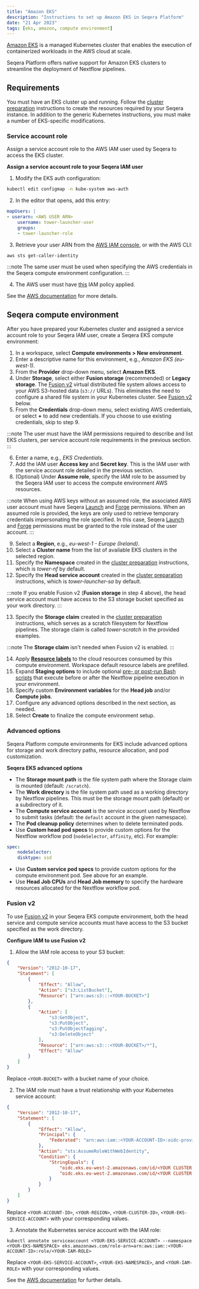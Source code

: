```yaml
---
title: "Amazon EKS"
description: "Instructions to set up Amazon EKS in Seqera Platform"
date: "21 Apr 2023"
tags: [eks, amazon, compute environment]
---
```


[Amazon EKS](https://aws.amazon.com/eks/) is a managed Kubernetes cluster that enables the execution of containerized workloads in the AWS cloud at scale.

Seqera Platform offers native support for Amazon EKS clusters to streamline the deployment of Nextflow pipelines.

## Requirements

You must have an EKS cluster up and running. Follow the [cluster preparation](../compute-envs/k8s.mdx#cluster-preparation) instructions to create the resources required by your Seqera instance. In addition to the generic Kubernetes instructions, you must make a number of EKS-specific modifications.

### Service account role

Assign a service account role to the AWS IAM user used by Seqera to access the EKS cluster.

**Assign a service account role to your Seqera IAM user**

1. Modify the EKS auth configuration:

```bash
kubectl edit configmap -n kube-system aws-auth
```

2. In the editor that opens, add this entry:

```yaml
mapUsers: |
- userarn: <AWS USER ARN>
    username: tower-launcher-user
    groups:
    - tower-launcher-role
```

3. Retrieve your user ARN from the [AWS IAM console](https://console.aws.amazon.com/iam), or with the AWS CLI:

```bash
aws sts get-caller-identity
```

:::note
The same user must be used when specifying the AWS credentials in the Seqera compute environment configuration.
:::

4. The AWS user must have [this](../_templates/eks/eks-iam-policy.json) IAM policy applied.

See the [AWS documentation](https://docs.aws.amazon.com/eks/latest/userguide/add-user-role.html) for more details.

## Seqera compute environment

After you have prepared your Kubernetes cluster and assigned a service account role to your Seqera IAM user, create a Seqera EKS compute environment:

1. In a workspace, select **Compute environments > New environment**.
2. Enter a descriptive name for this environment, e.g., _Amazon EKS (eu-west-1)_.
3. From the **Provider** drop-down menu, select **Amazon EKS**.
4. Under **Storage**, select either **Fusion storage** (recommended) or **Legacy storage**. The [Fusion v2](../supported_software/fusion/fusion.mdx) virtual distributed file system allows access to your AWS S3-hosted data (`s3://` URLs). This eliminates the need to configure a shared file system in your Kubernetes cluster. See [Fusion v2](#fusion-v2) below.
5. From the **Credentials** drop-down menu, select existing AWS credentials, or select **+** to add new credentials. If you choose to use existing credentials, skip to step 9.

:::note
The user must have the IAM permissions required to describe and list EKS clusters, per service account role requirements in the previous section.
:::

6. Enter a name, e.g., _EKS Credentials_.
7. Add the IAM user **Access key** and **Secret key**. This is the IAM user with the service account role detailed in the previous section.
8. (Optional) Under **Assume role**, specify the IAM role to be assumed by the Seqera IAM user to access the compute environment AWS resources.

:::note
When using AWS keys without an assumed role, the associated AWS user account must have Seqera [Launch](https://github.com/seqeralabs/nf-tower-aws/tree/master/launch) and [Forge](https://github.com/seqeralabs/nf-tower-aws/tree/master/forge) permissions. When an assumed role is provided, the keys are only used to retrieve temporary credentials impersonating the role specified. In this case, Seqera [Launch](https://github.com/seqeralabs/nf-tower-aws/tree/master/launch) and [Forge](https://github.com/seqeralabs/nf-tower-aws/tree/master/forge) permissions must be granted to the role instead of the user account.
:::

9. Select a **Region**, e.g., _eu-west-1 - Europe (Ireland)_.
10. Select a **Cluster name** from the list of available EKS clusters in the selected region.
11. Specify the **Namespace** created in the [cluster preparation](../compute-envs/k8s.mdx#cluster-preparation) instructions, which is _tower-nf_ by default.
12. Specify the **Head service account** created in the [cluster preparation](../compute-envs/k8s.mdx#cluster-preparation) instructions, which is _tower-launcher-sa_ by default.

:::note
If you enable Fusion v2 (**Fusion storage** in step 4 above), the head service account must have access to the S3 storage bucket specified as your work directory.
:::

13. Specify the **Storage claim** created in the [cluster preparation](../compute-envs/k8s.mdx#cluster-preparation) instructions, which serves as a scratch filesystem for Nextflow pipelines. The storage claim is called _tower-scratch_ in the provided examples.

:::note
The **Storage claim** isn't needed when Fusion v2 is enabled.
:::

14. Apply [**Resource labels**](../resource-labels/overview.mdx) to the cloud resources consumed by this compute environment. Workspace default resource labels are prefilled.
15. Expand **Staging options** to include optional [pre- or post-run Bash scripts](../launch/advanced.mdx#pre--post-run-scripts) that execute before or after the Nextflow pipeline execution in your environment.
16. Specify custom **Environment variables** for the **Head job** and/or **Compute jobs**.
17. Configure any advanced options described in the next section, as needed.
18. Select **Create** to finalize the compute environment setup.


### Advanced options

Seqera Platform compute environments for EKS include advanced options for storage and work directory paths, resource allocation, and pod customization.

**Seqera EKS advanced options**

- The **Storage mount path** is the file system path where the Storage claim is mounted (default: `/scratch`).
- The **Work directory** is the file system path used as a working directory by Nextflow pipelines. This must be the storage mount path (default) or a subdirectory of it.
- The **Compute service account** is the service account used by Nextflow to submit tasks (default: the `default` account in the given namespace).
- The **Pod cleanup policy** determines when to delete terminated pods.
- Use **Custom head pod specs** to provide custom options for the Nextflow workflow pod (`nodeSelector`, `affinity`, etc). For example:

```yaml
spec:
    nodeSelector:
    disktype: ssd
```

- Use **Custom service pod specs** to provide custom options for the compute environment pod. See above for an example.
- Use **Head Job CPUs** and **Head Job memory** to specify the hardware resources allocated for the Nextflow workflow pod.

<!--revisit for k8s CE pages consolidation:

Fusion v2 config options

Did you actually follow this steps during your review?

When I set up my EKS installation a while ago (following @bentsherman 's guide here: https://seqera.io/blog/deploying-nextflow-on-amazon-eks/) I ran into difficulties getting the Tower-EKS link up and had to go off-script to get things working.

We should probably verify nothing changes depending on EKS version (e.g. 1.25). @enekui-->

### Fusion v2

To use [Fusion v2](../supported_software/fusion/fusion.mdx) in your Seqera EKS compute environment, both the head service and compute service accounts must have access to the S3 bucket specified as the work directory.

**Configure IAM to use Fusion v2**

1. Allow the IAM role access to your S3 bucket:

```json
{
    "Version": "2012-10-17",
    "Statement": [
        {
            "Effect": "Allow",
            "Action": ["s3:ListBucket"],
            "Resource": ["arn:aws:s3:::<YOUR-BUCKET>"]
        },
        {
            "Action": [
                "s3:GetObject",
                "s3:PutObject",
                "s3:PutObjectTagging",
                "s3:DeleteObject"
            ],
            "Resource": ["arn:aws:s3:::<YOUR-BUCKET>/*"],
            "Effect": "Allow"
        }
    ]
}
```

Replace `<YOUR-BUCKET>` with a bucket name of your choice.

2. The IAM role must have a trust relationship with your Kubernetes service account:

```json
{
    "Version": "2012-10-17",
    "Statement": [
        {
            "Effect": "Allow",
            "Principal": {
                "Federated": "arn:aws:iam::<YOUR-ACCOUNT-ID>:oidc-provider/oidc.eks.<YOUR-REGION>.amazonaws.com/id/<YOUR-CLUSTER-ID>"
            },
            "Action": "sts:AssumeRoleWithWebIdentity",
            "Condition": {
                "StringEquals": {
                    "oidc.eks.eu-west-2.amazonaws.com/id/<YOUR CLUSTER ID>:aud": "sts.amazonaws.com",
                    "oidc.eks.eu-west-2.amazonaws.com/id/<YOUR CLUSTER ID>:sub": "system:serviceaccount:<YOUR-EKS-SERVICE-ACCOUNT>"
                }
            }
        }
    ]
}
```

Replace `<YOUR-ACCOUNT-ID>`, `<YOUR-REGION>`, `<YOUR-CLUSTER-ID>`, `<YOUR-EKS-SERVICE-ACCOUNT>` with your corresponding values.

3. Annotate the Kubernetes service account with the IAM role:

```shell
kubectl annotate serviceaccount <YOUR-EKS-SERVICE-ACCOUNT> --namespace <YOUR-EKS-NAMESPACE> eks.amazonaws.com/role-arn=arn:aws:iam::<YOUR-ACCOUNT-ID>:role/<YOUR-IAM-ROLE>
```

Replace `<YOUR-EKS-SERVICE-ACCOUNT>`, `<YOUR-EKS-NAMESPACE>`, and `<YOUR-IAM-ROLE>` with your corresponding values.

See the [AWS documentation](https://docs.aws.amazon.com/eks/latest/userguide/associate-service-account-role.html) for further details.
